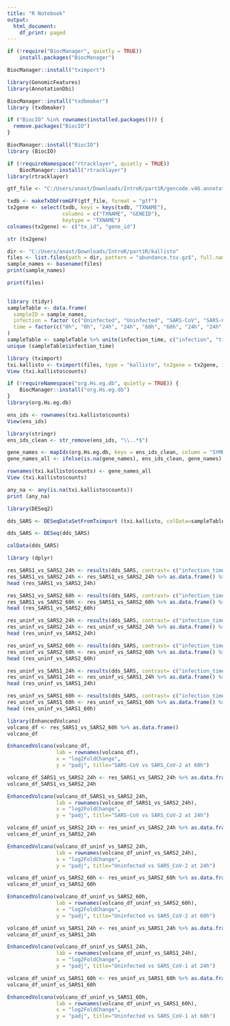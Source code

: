 ---
title: "R Notebook"
output:
  html_document:
    df_print: paged
---

```{r}
if (!require("BiocManager", quietly = TRUE))
    install.packages("BiocManager")

BiocManager::install("tximport")
```

```{r}
library(GenomicFeatures)
library(AnnotationDbi)
```

```{r}
BiocManager::install("txdbmaker")
library (txdbmaker)
```

```{r}
if ("BiocIO" %in% rownames(installed.packages())) {
  remove.packages("BiocIO")
}

BiocManager::install("BiocIO")
library (BiocIO)
```

```{r}
if (!requireNamespace("rtracklayer", quietly = TRUE))
    BiocManager::install("rtracklayer")
library(rtracklayer)

```

```{r}
gtf_file <- "C:/Users/anast/Downloads/IntroR/part1R/gencode.v46.annotation.gtf"

```

```{r}
txdb <- makeTxDbFromGFF(gtf_file, format = "gtf")
tx2gene <- select(txdb, keys = keys(txdb, "TXNAME"),
                  columns = c("TXNAME", "GENEID"),
                  keytype = "TXNAME")
colnames(tx2gene) <- c("tx_id", "gene_id")

```

```{r}
str (tx2gene)

```

```{r}
dir <- "C:/Users/anast/Downloads/IntroR/part1R/kallisto"
files <- list.files(path = dir, pattern = "abundance.tsv.gz$", full.names = TRUE)
sample_names <- basename(files)
print(sample_names)

print(files)
      
```
```{r}
library (tidyr)
sampleTable <- data.frame(
  sampleID = sample_names,
  infection = factor (c("Uninfected", "Uninfected", "SARS-CoV", "SARS-CoV", "SARS-CoV", "SARS-CoV", "SARS-CoV-2", "SARS-CoV-2", "SARS-CoV-2", "SARS-CoV-2")),  
  time = factor(c("0h", "0h", "24h", "24h", "60h", "60h", "24h", "24h", "60h", "60h"))
)
sampleTable <- sampleTable %>% unite(infection_time, c("infection", "time"))
unique (sampleTable$infection_time)

```

```{r}
library (tximport)
txi.kallisto <- tximport(files, type = "kallisto", tx2gene = tx2gene, ignoreAfterBar = TRUE)
View (txi.kallisto$counts)
```
```{r}
if (!requireNamespace("org.Hs.eg.db", quietly = TRUE)) {
    BiocManager::install("org.Hs.eg.db")
}
library(org.Hs.eg.db)
```

```{r}
ens_ids <- rownames(txi.kallisto$counts)
View(ens_ids)
```

```{r}
library(stringr)
ens_ids_clean <- str_remove(ens_ids, "\\..*$")

```

```{r}
gene_names <- mapIds(org.Hs.eg.db, keys = ens_ids_clean, column = "SYMBOL", keytype = "ENSEMBL", multiVals = "first")
gene_names_all <- ifelse(is.na(gene_names), ens_ids_clean, gene_names)

rownames(txi.kallisto$counts) <- gene_names_all
View (txi.kallisto$counts)
```
```{r}
any_na <- any(is.na(txi.kallisto$counts))
print (any_na)

```

```{r}
library(DESeq2)

```

```{r}
dds_SARS <- DESeqDataSetFromTximport (txi.kallisto, colData=sampleTable, design= ~ infection_time)

dds_SARS <- DESeq(dds_SARS)

```

```{r}
colData(dds_SARS)
```


```{r}
library (dplyr)

res_SARS1_vs_SARS2_24h <- results(dds_SARS, contrast= c("infection_time", "SARS-CoV_24h", "SARS-CoV-2_24h"))
res_SARS1_vs_SARS2_24h <- res_SARS1_vs_SARS2_24h %>% as.data.frame() %>% filter(abs(log2FoldChange) > 1, padj < 0.05) %>% arrange(desc(log2FoldChange))
head (res_SARS1_vs_SARS2_24h)

res_SARS1_vs_SARS2_60h <- results(dds_SARS, contrast= c("infection_time", "SARS-CoV_60h", "SARS-CoV-2_60h"))
res_SARS1_vs_SARS2_60h <- res_SARS1_vs_SARS2_60h %>% as.data.frame() %>% filter(abs(log2FoldChange) > 1.5, padj < 0.05) %>% arrange(desc(log2FoldChange))
head (res_SARS1_vs_SARS2_60h)

res_uninf_vs_SARS2_24h <- results(dds_SARS, contrast= c("infection_time", "Uninfected_0h", "SARS-CoV-2_24h"))
res_uninf_vs_SARS2_24h <- res_uninf_vs_SARS2_24h %>% as.data.frame() %>% filter(abs(log2FoldChange) > 1.5, padj < 0.05) %>% arrange(desc(log2FoldChange))
head (res_uninf_vs_SARS2_24h)

res_uninf_vs_SARS2_60h <- results(dds_SARS, contrast= c("infection_time", "Uninfected_0h", "SARS-CoV-2_60h"))
res_uninf_vs_SARS2_60h <- res_uninf_vs_SARS2_60h %>% as.data.frame() %>% filter(abs(log2FoldChange) > 1.5, padj < 0.05) %>% arrange(desc(log2FoldChange))
head (res_uninf_vs_SARS2_60h)

res_uninf_vs_SARS1_24h <- results(dds_SARS, contrast= c("infection_time", "Uninfected_0h", "SARS-CoV_24h"))
res_uninf_vs_SARS1_24h <- res_uninf_vs_SARS1_24h %>% as.data.frame() %>% filter(abs(log2FoldChange) > 1.5, padj < 0.05) %>% arrange(desc(log2FoldChange))
head (res_uninf_vs_SARS1_24h)

res_uninf_vs_SARS1_60h <- results(dds_SARS, contrast= c("infection_time", "Uninfected_0h", "SARS-CoV_60h"))
res_uninf_vs_SARS1_60h <- res_uninf_vs_SARS1_60h %>% as.data.frame() %>% filter(abs(log2FoldChange) > 1.5, padj < 0.05) %>% arrange(desc(log2FoldChange))
head (res_uninf_vs_SARS1_60h)

```


```{r}
library(EnhancedVolcano)
volcano_df <- res_SARS1_vs_SARS2_60h %>% as.data.frame()
volcano_df

EnhancedVolcano(volcano_df,
                lab = rownames(volcano_df),
                x = "log2FoldChange",
                y = "padj", title="SARS-CoV vs SARS_CoV-2 at 60h")
```

```{r}
volcano_df_SARS1_vs_SARS2_24h <- res_SARS1_vs_SARS2_24h %>% as.data.frame()
volcano_df_SARS1_vs_SARS2_24h

EnhancedVolcano(volcano_df_SARS1_vs_SARS2_24h,
                lab = rownames(volcano_df_SARS1_vs_SARS2_24h),
                x = "log2FoldChange",
                y = "padj", title="SARS-CoV vs SARS_CoV-2 at 24h")
```
```{r}
volcano_df_uninf_vs_SARS2_24h <- res_uninf_vs_SARS2_24h %>% as.data.frame()
volcano_df_uninf_vs_SARS2_24h

EnhancedVolcano(volcano_df_uninf_vs_SARS2_24h,
                lab = rownames(volcano_df_uninf_vs_SARS2_24h),
                x = "log2FoldChange",
                y = "padj", title="Uninfected vs SARS_CoV-2 at 24h")
```

```{r}
volcano_df_uninf_vs_SARS2_60h <- res_uninf_vs_SARS2_60h %>% as.data.frame()
volcano_df_uninf_vs_SARS2_60h

EnhancedVolcano(volcano_df_uninf_vs_SARS2_60h,
                lab = rownames(volcano_df_uninf_vs_SARS2_60h),
                x = "log2FoldChange",
                y = "padj", title="Uninfected vs SARS_CoV-2 at 60h")
```

```{r}
volcano_df_uninf_vs_SARS1_24h <- res_uninf_vs_SARS1_24h %>% as.data.frame()
volcano_df_uninf_vs_SARS1_24h

EnhancedVolcano(volcano_df_uninf_vs_SARS1_24h,
                lab = rownames(volcano_df_uninf_vs_SARS1_24h),
                x = "log2FoldChange",
                y = "padj", title="Uninfected vs SARS_CoV-1 at 24h")
```

```{r}
volcano_df_uninf_vs_SARS1_60h <- res_uninf_vs_SARS1_60h %>% as.data.frame()
volcano_df_uninf_vs_SARS1_60h

EnhancedVolcano(volcano_df_uninf_vs_SARS1_60h,
                lab = rownames(volcano_df_uninf_vs_SARS1_60h),
                x = "log2FoldChange",
                y = "padj", title="Uninfected vs SARS_CoV-1 at 60h")
```

